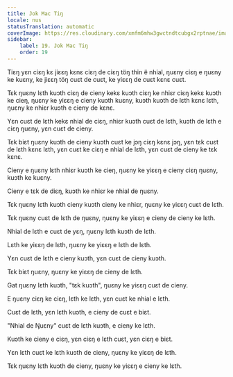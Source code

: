 ```yaml
---
title: Jok Mac Tiŋ
locale: nus
statusTranslation: automatic
coverImage: https://res.cloudinary.com/xmfm6mhw3gwctndtcubgx2rptnae/image/upload/v1740468922/small_cover_tratado_de_psicologia_revolucionaria_a4c0dca4e0.webp
sidebar:
    label: 19. Jok Mac Tiŋ
    order: 19
---
```

Tiɛŋ yɛn ciɛŋ kɛ jiɛɛŋ kɛnɛ ciɛŋ de ciɛŋ töŋ thin ë nhial, ŋuɛny ciɛŋ e ŋuɛny ke kuɛny, ke jiɛɛŋ töŋ cuɛt de cuɛt, ke yiɛɛŋ de cuɛt kɛnɛ cuɛt.

Tɛk ŋuɛny lɛth kuɔth ciɛŋ de cieny kekɛ kuɔth ciɛŋ ke nhiɛr ciɛŋ kekɛ kuɔth ke cieŋ, ŋuɛny ke yiɛɛŋ e cieny kuɔth kuɛny, kuɔth kuɔth de lɛth kɛnɛ lɛth, ŋuɛny ke nhiɛr kuɔth e cieny de kɛnɛ.

Yɛn cuɛt de lɛth kekɛ nhial de ciɛŋ, nhiɛr kuɔth cuɛt de lɛth, kuɔth de lɛth e ciɛŋ ŋuɛny, yɛn cuɛt de cieny.

Tɛk biɛt ŋuɛny kuɔth de cieny kuɔth cuɛt ke jɔŋ ciɛŋ kɛnɛ jɔŋ, yɛn tɛk cuɛt de lɛth kɛnɛ lɛth, yɛn cuɛt ke ciɛŋ e nhial de lɛth, yɛn cuɛt de cieny ke tɛk kɛnɛ.

Cieny e ŋuɛny lɛth nhiɛr kuɔth ke cieŋ, ŋuɛny ke yiɛɛŋ e cieny ciɛŋ ŋuɛny, kuɔth ke kuɛny.

Cieny e tɛk de diɛŋ, kuɔth ke nhiɛr ke nhial de ŋuɛny.

Tɛk ŋuɛny lɛth kuɔth cieny kuɔth cieny ke nhiɛr, ŋuɛny ke yiɛɛŋ cuɛt de lɛth.

Tɛk ŋuɛny cuɛt de lɛth de ŋuɛny, ŋuɛny ke yiɛɛŋ e cieny de cieny ke lɛth.

Nhial de lɛth e cuɛt de yɛŋ, ŋuɛny lɛth kuɔth de lɛth.

Lɛth ke yiɛɛŋ de lɛth, ŋuɛny ke yiɛɛŋ e lɛth de lɛth.

Yɛn cuɛt de lɛth e cieny kuɔth, yɛn cuɛt de cieny kuɔth.

Tɛk biɛt ŋuɛny, ŋuɛny ke yiɛɛŋ de cieny de lɛth.

Gat ŋuɛny lɛth kuɔth, "tɛk kuɔth", ŋuɛny ke yiɛɛŋ cuɛt de cieny.

E ŋuɛny ciɛŋ ke ciɛŋ, lɛth ke lɛth, yɛn cuɛt ke nhial e lɛth.

Cuɛt de lɛth, yɛn lɛth kuɔth, e cieny de cuɛt e biɛt.

"Nhial de Ŋuɛny" cuɛt de lɛth kuɔth, e cieny ke lɛth.

Kuɔth ke cieny e ciɛŋ, yɛn ciɛŋ e lɛth cuɛt, yɛn ciɛŋ e biɛt.

Yɛn lɛth cuɛt ke lɛth kuɔth de cieny, ŋuɛny ke yiɛɛŋ de lɛth.

Tɛk ŋuɛny lɛth kuɔth de cieny, ŋuɛny ke yiɛɛŋ e cieny ke lɛth.

